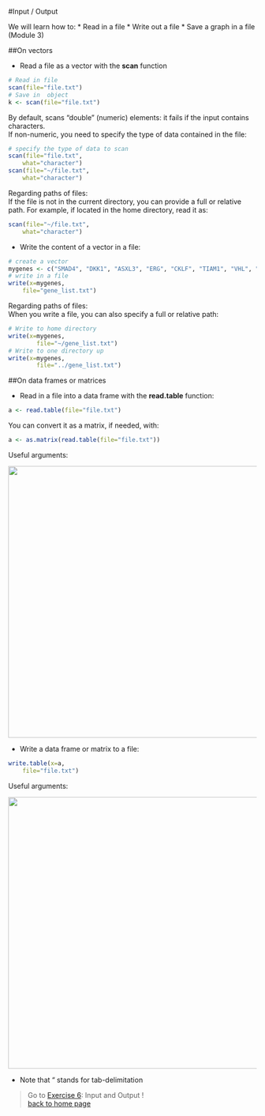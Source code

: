 #Input / Output

We will learn how to:
* Read in a file
* Write out a file
* Save a graph in a file (Module 3)

##On vectors

* Read a file as a vector with the **scan** function

```r
# Read in file
scan(file="file.txt")
# Save in  object
k <- scan(file="file.txt")
```

By default, scans "double" (numeric) elements: it fails if the input contains characters.<br>
If non-numeric, you need to specify the type of data contained in the file: 

```r
# specify the type of data to scan
scan(file="file.txt", 
	what="character")
scan(file="~/file.txt", 
	what="character")
```

Regarding paths of files:<br>
If the file is not in the current directory, you can provide a full or relative path. For example, if located in the home directory, read it as:

```r
scan(file="~/file.txt", 
	what="character")
```

* Write the content of a vector in a file:

```r
# create a vector
mygenes <- c("SMAD4", "DKK1", "ASXL3", "ERG", "CKLF", "TIAM1", "VHL", "BTD", "EMP1", "MALL", "PAX3")
# write in a file
write(x=mygenes, 
	file="gene_list.txt")
```

Regarding paths of files:<br>
When you write a file, you can also specify a full or relative path:

```r
# Write to home directory
write(x=mygenes,
        file="~/gene_list.txt")
# Write to one directory up
write(x=mygenes,
        file="../gene_list.txt")
```


##On data frames or matrices

* Read in a file into a data frame with the **read.table** function:

```r
a <- read.table(file="file.txt")
```

You can convert it as a matrix, if needed, with:

```r
a <- as.matrix(read.table(file="file.txt"))
```


Useful arguments:

<a href="https://sbcrg.github.io/CRG_RIntroduction/images/readtable.png"><img src="images/readtable.png" width="550/"></a>

* Write a data frame or matrix to a file:

```r
write.table(x=a,
	file="file.txt")
```

Useful arguments:

<a href="https://sbcrg.github.io/CRG_RIntroduction/images/readtable.png"><img src="images/writetable.png" width="550/"></a>

* Note that "\t" stands for tab-delimitation

> Go to [Exercise 6](https://sbcrg.github.io/CRG_RIntroduction/exercise6): Input and Output !
<br>
> [back to home page](https://sbcrg.github.io/CRG_RIntroduction)

